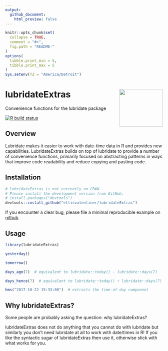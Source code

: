 ---
output:
  github_document:
    html_preview: false
---

<!-- README.md is generated from README.Rmd. Please edit that file -->

```{r, echo = FALSE}
knitr::opts_chunk$set(
  collapse = TRUE,
  comment = "#>",
  fig.path = "README-"
)
options(
  tibble.print_min = 5,
  tibble.print_max = 5
)
Sys.setenv(TZ = "America/Detroit")
```

# lubridateExtras <img src="man/figures/logo.svg" align="right" height="120" width="139" />

Convenience functions for the lubridate package

<!-- badges: start -->
[![R build status](https://github.com/HaydenMacDonald/lubridateExtras/workflows/R-CMD-check/badge.svg)](https://github.com/HaydenMacDonald/lubridateExtras/actions)
<!-- badges: end -->

## Overview

Lubridate makes it easier to work with date-time data in R and provides new capabilities. LubridateExtras builds on top of lubridate to provide a number of convenience functions, primarily focused on abstracting patterns in ways that improve code readability and reduce copying and pasting code.

## Installation

```{r, eval = FALSE}
# lubridateExtras is not currently on CRAN
# Please install the development version from GitHub:
# install.packages("devtools")
devtools::install_github("ellisvalentiner/lubridateExtras")
```

If you encounter a clear bug, please file a minimal reproducible example on [github](https://github.com/ellisvalentiner/lubridateExtras/issues).

## Usage

```{r}
library(lubridateExtras)

yesterday()

tomorrow()

days_ago(7)  # equivalent to lubridate::today() - lubridate::days(7)

days_hence(7)  # equivalent to lubridate::today() + lubridate::days(7)

hms("2017-10-22 15:33:00")  # extracts the time-of-day component
```

## Why lubridateExtras?

Some people are probably asking the question: why lubridateExtras?

lubridateExtras does not do anything that you cannot do with lubridate but similarly you don't need lubridate at all to work with date/times in R! If you like the syntactic sugar of lubridateExtras then use it, otherwise stick with what works for you.
